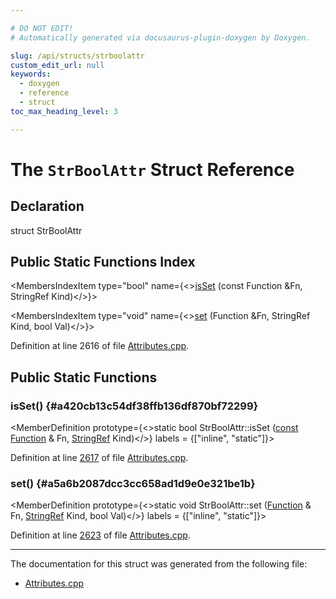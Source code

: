 ```yaml
---

# DO NOT EDIT!
# Automatically generated via docusaurus-plugin-doxygen by Doxygen.

slug: /api/structs/strboolattr
custom_edit_url: null
keywords:
  - doxygen
  - reference
  - struct
toc_max_heading_level: 3

---
```





# The `StrBoolAttr` Struct Reference

<DoxygenPage pluginConfig={pluginConfig}>



## Declaration

<CodeBlock>struct StrBoolAttr</CodeBlock>

## Public Static Functions Index

<MembersIndex>

<MembersIndexItem
  type="bool"
  name={<><a href="#a420cb13c54df38ffb136df870bf72299">isSet</a> (const Function &amp;Fn, StringRef Kind)</>}>
</MembersIndexItem>

<MembersIndexItem
  type="void"
  name={<><a href="#a5a6b2087dcc3cc658ad1d9e0e321be1b">set</a> (Function &amp;Fn, StringRef Kind, bool Val)</>}>
</MembersIndexItem>

</MembersIndex>


Definition at line 2616 of file <a href="/docs/api/files/lib/lib/ir/attributes-cpp">Attributes.cpp</a>.

<SectionDefinition>

## Public Static Functions

### isSet() {#a420cb13c54df38ffb136df870bf72299}

<MemberDefinition
  prototype={<>static bool StrBoolAttr::isSet (<a href="/docs/api/files/lib/lib/target/lib/target/aarch64/aarch64promoteconstant-cpp/#a90f8350fecae261c25be85d38b451bff">const</a> <a href="/docs/api/classes/llvm/function">Function</a> &amp; Fn, <a href="/docs/api/classes/llvm/stringref">StringRef</a> Kind)</>}
  labels = {["inline", "static"]}>

Definition at line <a href="/docs/api/files/lib/lib/ir/attributes-cpp/#l02617">2617</a> of file <a href="/docs/api/files/lib/lib/ir/attributes-cpp">Attributes.cpp</a>.
</MemberDefinition>

### set() {#a5a6b2087dcc3cc658ad1d9e0e321be1b}

<MemberDefinition
  prototype={<>static void StrBoolAttr::set (<a href="/docs/api/classes/llvm/function">Function</a> &amp; Fn, <a href="/docs/api/classes/llvm/stringref">StringRef</a> Kind, bool Val)</>}
  labels = {["inline", "static"]}>

Definition at line <a href="/docs/api/files/lib/lib/ir/attributes-cpp/#l02623">2623</a> of file <a href="/docs/api/files/lib/lib/ir/attributes-cpp">Attributes.cpp</a>.
</MemberDefinition>

</SectionDefinition>

<hr/>

The documentation for this struct was generated from the following file:

<ul>
<li><a href="/docs/api/files/lib/lib/ir/attributes-cpp">Attributes.cpp</a></li>
</ul>

</DoxygenPage>
